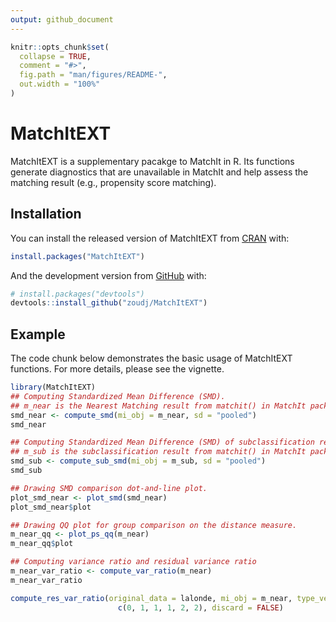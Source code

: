 ```yaml
---
output: github_document
---
```


<!-- README.md is generated from README.Rmd. Please edit that file -->

```r
knitr::opts_chunk$set(
  collapse = TRUE,
  comment = "#>",
  fig.path = "man/figures/README-",
  out.width = "100%"
)
```

# MatchItEXT

<!-- badges: start -->
<!-- badges: end -->

MatchItEXT is a supplementary pacakge to MatchIt in R. Its functions generate 
diagnostics that are unavailable in MatchIt and help assess the matching result 
(e.g., propensity score matching). 


## Installation

You can install the released version of MatchItEXT from 
[CRAN](https://CRAN.R-project.org) with:

``` r
install.packages("MatchItEXT")
```

And the development version from [GitHub](https://github.com/) with:

``` r
# install.packages("devtools")
devtools::install_github("zoudj/MatchItEXT")
```
## Example

The code chunk below demonstrates the basic usage of MatchItEXT functions. For 
more details, please see the vignette.

```r
library(MatchItEXT)
## Computing Standardized Mean Difference (SMD).
## m_near is the Nearest Matching result from matchit() in MatchIt package.
smd_near <- compute_smd(mi_obj = m_near, sd = "pooled")
smd_near

## Computing Standardized Mean Difference (SMD) of subclassification result.
## m_sub is the subclassification result from matchit() in MatchIt package.
smd_sub <- compute_sub_smd(mi_obj = m_sub, sd = "pooled")
smd_sub

## Drawing SMD comparison dot-and-line plot.
plot_smd_near <- plot_smd(smd_near)
plot_smd_near$plot

## Drawing QQ plot for group comparison on the distance measure.
m_near_qq <- plot_ps_qq(m_near)
m_near_qq$plot

## Computing variance ratio and residual variance ratio
m_near_var_ratio <- compute_var_ratio(m_near)
m_near_var_ratio

compute_res_var_ratio(original_data = lalonde, mi_obj = m_near, type_vec = 
                        c(0, 1, 1, 1, 2, 2), discard = FALSE)

```
